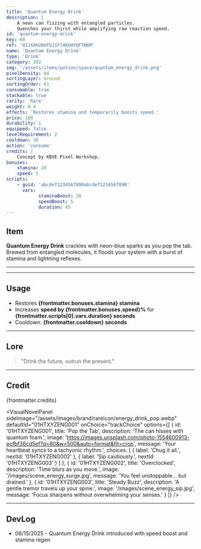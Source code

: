 ```yaml
---
title: 'Quantum Energy Drink'
description: |
    A neon can fizzing with entangled particles.
    Quenches your thirst while amplifying raw reaction speed.
id: 'quantum-energy-drink'
key: 60
ref: '01JX4H2NVFGJ1F74KGHYQFTN6M'
name: 'Quantum Energy Drink'
type: 'Drink'
category: 392
img: '/assets/items/potion/space/quantum_energy_drink.png'
pixelDensity: 64
sortingLayer: Ground
sortingOrder: 61
consumable: true
stackable: true
rarity: 'Rare'
weight: 0.4
effects: 'Restores stamina and temporarily boosts speed.'
price: 180
durability: 1
equipped: false
levelRequirement: 2
cooldown: 30
action: 'consume'
credits: |
    Concept by KBVE Pixel Workshop.
bonuses:
    stamina: 20
    speed: 5
scripts:
    - guid: 'abcdef1234567890abcdef1234567890'
      vars:
            staminaBoost: 20
            speedBoost: 5
            duration: 45
---
```



## Item

**Quantum Energy Drink** crackles with neon-blue sparks as you pop the tab.
Brewed from entangled molecules, it floods your system with a burst of stamina and lightning reflexes.

---

<ItemDBPanel data={frontmatter} />

---

## Usage

- Restores **{frontmatter.bonuses.stamina} stamina**
- Increases **speed by {frontmatter.bonuses.speed}%** for **{frontmatter.scripts[0].vars.duration} seconds**
- Cooldown: **{frontmatter.cooldown} seconds**

---

## Lore

> "Drink the future, outrun the present."

---

## Credit

{frontmatter.credits}

<VisualNovelPanel
  sideImage="/assets/images/brand/rareicon/energy_drink_pop.webp"
  defaultId="01HTXYZENG001"
  onChoice="trackChoice"
  options={[
    {
      id: '01HTXYZENG001',
      title: 'Pop the Tab',
      description: 'The can hisses with quantum foam.',
      image: 'https://images.unsplash.com/photo-1554600913-ecfbf36cd5ef?q=80&w=500&auto=format&fit=crop',
      message: 'Your heartbeat syncs to a tachyonic rhythm.',
      choices: [
        { label: 'Chug it all.', nextId: '01HTXYZENG002' },
        { label: 'Sip cautiously.', nextId: '01HTXYZENG003' }
      ]
    },
    {
      id: '01HTXYZENG002',
      title: 'Overclocked',
      description: 'Time blurs as you move.',
      image: '/images/scene_energy_surge.jpg',
      message: 'You feel unstoppable... but drained.'
    },
    {
      id: '01HTXYZENG003',
      title: 'Steady Buzz',
      description: 'A gentle tremor travels up your spine.',
      image: '/images/scene_energy_sip.jpg',
      message: 'Focus sharpens without overwhelming your senses.'
    }
  ]}
/>

---

## DevLog

- 06/15/2025 - Quantum Energy Drink introduced with speed boost and stamina regen
